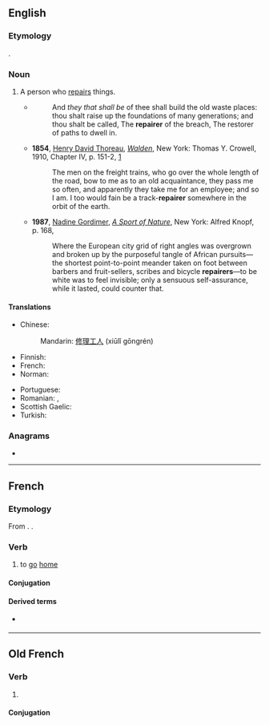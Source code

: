 ==English==

===Etymology===
{{affix|en|repair|-er|id2=agent noun}}.

===Noun===
{{en-noun}}

# A person who [[repair|repairs]] things.
#* {{RQ:Authorized Version|Isaiah|58|12}}
#*: And ''they that shall be'' of thee shall build the old waste places: thou shalt raise up the foundations of many generations; and thou shalt be called, The '''repairer''' of the breach, The restorer of paths to dwell in.
#* '''1854''', [[w:Henry David Thoreau|Henry David Thoreau]], ''[[w:Walden|Walden]]'', New York: Thomas Y. Crowell, 1910, Chapter IV, p. 151-2, [https://archive.org/details/walden01thor]
#*: The men on the freight trains, who go over the whole length of the road, bow to me as to an old acquaintance, they pass me so often, and apparently they take me for an employee; and so I am. I too would fain be a track-'''repairer''' somewhere in the orbit of the earth.
#* '''1987''', [[w:Nadine Gordimer|Nadine Gordimer]], ''[[w:A Sport of Nature|A Sport of Nature]]'', New York: Alfred Knopf, p. 168,
#*: Where the European city grid of right angles was overgrown and broken up by the purposeful tangle of African pursuits—the shortest point-to-point meander taken on foot between barbers and fruit-sellers, scribes and bicycle '''repairers'''—to be white was to feel invisible; only a sensuous self-assurance, while it lasted, could counter that.

====Translations====
{{trans-top|person who repairs}}
* Chinese:
*: Mandarin: [[修理]][[工人]] (xiūlǐ gōngrén)
* Finnish: {{t+|fi|korjaaja}}
* French: {{t+|fr|réparateur|m}}
* Norman: {{t|nrf|griyeux|m}}
{{trans-mid}}
* Portuguese: {{t|pt|reparador|m}}
* Romanian: {{t+|ro|reparator|m}}, {{t|ro|reparatoare|f}}
* Scottish Gaelic: {{t|gd|leasachair|m}}
* Turkish: {{t+|tr|tamirci}}
{{trans-bottom}}

===Anagrams===
* {{anagrams|en|Perreira|rareripe}}

----

==French==

===Etymology===
From {{etyl|fro|fr}} {{m|fro|repairier||to return home}}. {{doublet|lang=fr|rapatrier}}.

===Verb===
{{fr-verb}}

# {{lb|fr|obsolete|chiefly|of an animal}} to [[go]] [[home]]

====Conjugation====
{{fr-conj-auto}}

====Derived terms====
* {{l|fr|repaire}} {{pos n}}

----

==Old French==

===Verb===
{{head|fro|verb}}

# {{alternative form of|repairier|lang=fro}}

====Conjugation====
{{fro-conj-er}}